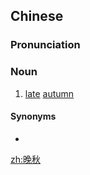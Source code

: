 ==Chinese==
{{zh-forms}}

===Pronunciation===
{{zh-pron
|m=wǎnqiū
|c=maan5 cau1
|mn=boán-chhiu
|cat=n
}}

===Noun===
{{zh-noun}}

# [[late]] [[autumn]]

====Synonyms====
* {{zh-l|深秋}}

[[zh:晚秋]]